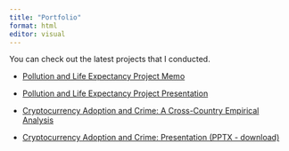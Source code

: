 ```yaml
---
title: "Portfolio"
format: html
editor: visual
---
```


You can check out the latest projects that I conducted.

<ul>

<li><a href="/Project Memo.html" target="_blank">Pollution and Life Expectancy Project Memo</a></li>

</ul>

<ul>

<li><a href="/ProjectPresentation.html" target="_blank">Pollution and Life Expectancy Project Presentation</a></li>

</ul>

<ul>

<li><a href="/TheDarkSideoftheCoin.pdf" target="_blank">Cryptocurrency Adoption and Crime: A Cross-Country Empirical Analysis</a></li>

</ul>

<ul>

<li><a href="/Final Project Presentation.pptx" target="_blank">Cryptocurrency Adoption and Crime: Presentation (PPTX - download)</a></li>

</ul>
